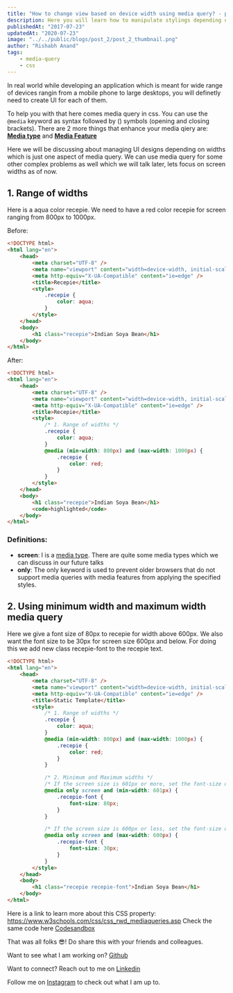 ```yaml
---
title: "How to change view based on device width using media query? - part 1"
description: Here you will learn how to manipulate stylings depending upon device width.
publishedAt: "2017-07-23"
updatedAt: "2020-07-23"
image: "../../public/blogs/post_2/post_2_thumbnail.png"
author: "Rishabh Anand"
tags:
    - media-query
    - css
---
```


In real world while developing an application which is meant for wide range of devices rangin from a mobile phone to large desktops, you will definetly need to create UI for each of them.

To help you with that here comes media query in css.
You can use the `@media` keyword as syntax followed by () symbols (opening and closing brackets).
There are 2 more things that enhance your media qiery are: [**Media type**](https://www.w3.org/TR/mediaqueries-4/#media-type) and [**Media Feature**](https://www.w3.org/TR/mediaqueries-4/#media-feature)

Here we will be discussing about managing UI designs depending on widths which is just one aspect of media query. We can use media query for some other complex problems as well which we will talk later, lets focus on screen widths as of now.

## 1. Range of widths

Here is a aqua color recepie. We need to have a red color recepie for screen ranging from 800px to 1000px.

Before:

```html
<!DOCTYPE html>
<html lang="en">
    <head>
        <meta charset="UTF-8" />
        <meta name="viewport" content="width=device-width, initial-scale=1.0" />
        <meta http-equiv="X-UA-Compatible" content="ie=edge" />
        <title>Recepie</title>
        <style>
            .recepie {
                color: aqua;
            }
        </style>
    </head>
    <body>
        <h1 class="recepie">Indian Soya Bean</h1>
    </body>
</html>
```

After:

```html {13-17}
<!DOCTYPE html>
<html lang="en">
    <head>
        <meta charset="UTF-8" />
        <meta name="viewport" content="width=device-width, initial-scale=1.0" />
        <meta http-equiv="X-UA-Compatible" content="ie=edge" />
        <title>Recepie</title>
        <style>
            /* 1. Range of widths */
            .recepie {
                color: aqua;
            }
            @media (min-width: 800px) and (max-width: 1000px) {
                .recepie {
                    color: red;
                }
            }
        </style>
    </head>
    <body>
        <h1 class="recepie">Indian Soya Bean</h1>
        <code>highlighted</code>
    </body>
</html>
```

### Definitions:

-   **screen**: I is a [media type](https://www.w3.org/TR/mediaqueries-4/#media-type). There are quite some media types which we can discuss in our future talks
-   **only**: The only keyword is used to prevent older browsers that do not support media queries with media features from applying the specified styles.

## 2. Using minimum width and maximum width media query

Here we give a font size of 80px to recepie for width above 600px. We also want the font size to be 30px for screen size 600px and below.
For doing this we add new class recepie-font to the recepie text.

```html {21-32,36}
<!DOCTYPE html>
<html lang="en">
    <head>
        <meta charset="UTF-8" />
        <meta name="viewport" content="width=device-width, initial-scale=1.0" />
        <meta http-equiv="X-UA-Compatible" content="ie=edge" />
        <title>Static Template</title>
        <style>
            /* 1. Range of widths */
            .recepie {
                color: aqua;
            }
            @media (min-width: 800px) and (max-width: 1000px) {
                .recepie {
                    color: red;
                }
            }

            /* 2. Minimum and Maximum widths */
            /* If the screen size is 601px or more, set the font-size of h1 tag to 80px */
            @media only screen and (min-width: 601px) {
                .recepie-font {
                    font-size: 80px;
                }
            }

            /* If the screen size is 600px or less, set the font-size of h1 tag to 30px */
            @media only screen and (max-width: 600px) {
                .recepie-font {
                    font-size: 30px;
                }
            }
        </style>
    </head>
    <body>
        <h1 class="recepie recepie-font">Indian Soya Bean</h1>
    </body>
</html>
```

Here is a link to learn more about this CSS property: https://www.w3schools.com/css/css_rwd_mediaqueries.asp
Check the same code here [Codesandbox](https://codesandbox.io/s/quizzical-jones-st1h97?file=/index.html)

That was all folks 😎!
Do share this with your friends and colleagues.

Want to see what I am working on? [Github](https://github.com/ranand16)

Want to connect? Reach out to me on [Linkedin](https://www.linkedin.com/in/rishabh-anand-web-dev/)

Follow me on [Instagram](https://www.instagram.com/indian_soya_bean/) to check out what I am up to.
